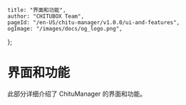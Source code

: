 	title: "界面和功能",
	author: "CHITUBOX Team",
	pageId: "/en-US/chitu-manager/v1.0.0/ui-and-features",
	ogImage: "/images/docs/og_logo.png",
};

# 界面和功能

此部分详细介绍了 ChituManager 的界面和功能。
